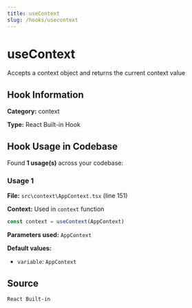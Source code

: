 ```yaml
---
title: useContext
slug: /hooks/usecontext
---
```


# useContext

Accepts a context object and returns the current context value

## Hook Information

**Category:** context

**Type:** React Built-in Hook


## Hook Usage in Codebase

Found **1 usage(s)** across your codebase:

### Usage 1

**File:** `src\context\AppContext.tsx` (line 151)

**Context:** Used in `context` function

```typescript
const context = useContext(AppContext)
```

**Parameters used:** `AppContext`

**Default values:**

- `variable`: `AppContext`



## Source
`React Built-in`